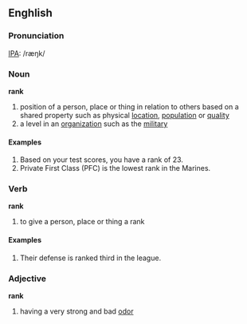 ==Enghlish==
===Pronunciation===
[[IPA]]: /ræŋk/

===Noun===
'''rank'''
#position of a person, place or thing in relation to others based on a shared property such as physical [[location]], [[population]] or [[quality]]
#a level in an [[organization]] such as the [[military]]
====Examples====
#Based on your test scores, you have a rank of 23.
#Private First Class (PFC) is the lowest rank in the Marines.
===Verb===
'''rank'''
#to give a person, place or thing a rank
====Examples====
#Their defense is ranked third in the league.
===Adjective===
'''rank'''
#having a very strong and bad [[odor]]